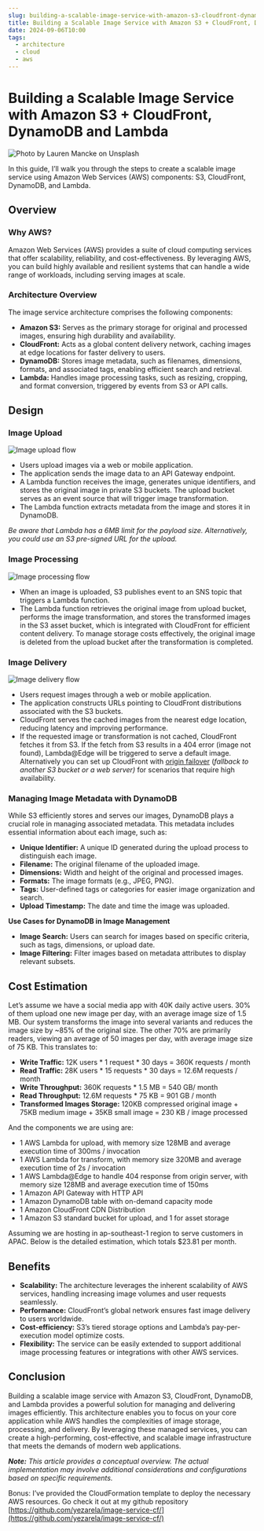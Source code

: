 ```yaml
---
slug: building-a-scalable-image-service-with-amazon-s3-cloudfront-dynamodb-and-lambda
title: Building a Scalable Image Service with Amazon S3 + CloudFront, DynamoDB and Lambda
date: 2024-09-06T10:00
tags:
  - architecture
  - cloud
  - aws
---
```


Building a Scalable Image Service with Amazon S3 + CloudFront, DynamoDB and Lambda
==================================================================================

![Photo by Lauren Mancke on Unsplash](https://miro.medium.com/v2/resize:fit:1400/format:webp/0*vToK0txGgDdh9sFZ)

In this guide, I’ll walk you through the steps to create a scalable image service using Amazon Web Services (AWS) components: S3, CloudFront, DynamoDB, and Lambda.

<!-- truncate -->

## Overview

### Why AWS?

Amazon Web Services (AWS) provides a suite of cloud computing services that offer scalability, reliability, and cost-effectiveness. By leveraging AWS, you can build highly available and resilient systems that can handle a wide range of workloads, including serving images at scale.

### Architecture Overview

The image service architecture comprises the following components:

*   **Amazon S3:** Serves as the primary storage for original and processed images, ensuring high durability and availability.
*   **CloudFront:** Acts as a global content delivery network, caching images at edge locations for faster delivery to users.
*   **DynamoDB:** Stores image metadata, such as filenames, dimensions, formats, and associated tags, enabling efficient search and retrieval.
*   **Lambda:** Handles image processing tasks, such as resizing, cropping, and format conversion, triggered by events from S3 or API calls.

## Design

### Image Upload

![Image upload flow](https://miro.medium.com/v2/resize:fit:1400/format:webp/1*lzYWJGSC8t_aQ7_qm1rXLg.png)

*   Users upload images via a web or mobile application.
*   The application sends the image data to an API Gateway endpoint.
*   A Lambda function receives the image, generates unique identifiers, and stores the original image in private S3 buckets. The upload bucket serves as an event source that will trigger image transformation.
*   The Lambda function extracts metadata from the image and stores it in DynamoDB.

_Be aware that Lambda has a 6MB limit for the payload size. Alternatively, you could use an S3 pre-signed URL for the upload._

### Image Processing

![Image processing flow](https://miro.medium.com/v2/resize:fit:1400/format:webp/1*veIZ13imSA3x0-YFhYyJKw.png)

*   When an image is uploaded, S3 publishes event to an SNS topic that triggers a Lambda function.
*   The Lambda function retrieves the original image from upload bucket, performs the image transformation, and stores the transformed images in the S3 asset bucket, which is integrated with CloudFront for efficient content delivery. To manage storage costs effectively, the original image is deleted from the upload bucket after the transformation is completed.

### Image Delivery

![Image delivery flow](https://miro.medium.com/v2/resize:fit:1400/format:webp/1*LJINB_9jPYpg28RDNzKeYA.png)

*   Users request images through a web or mobile application.
*   The application constructs URLs pointing to CloudFront distributions associated with the S3 buckets.
*   CloudFront serves the cached images from the nearest edge location, reducing latency and improving performance.
*   If the requested image or transformation is not cached, CloudFront fetches it from S3. If the fetch from S3 results in a 404 error (image not found), Lambda@Edge will be triggered to serve a default image. Alternatively you can set up CloudFront with [origin failover](https://docs.aws.amazon.com/AmazonCloudFront/latest/DeveloperGuide/high_availability_origin_failover.html) (_fallback to another S3 bucket or a web server)_ for scenarios that require high availability.

### Managing Image Metadata with DynamoDB

While S3 efficiently stores and serves our images, DynamoDB plays a crucial role in managing associated metadata. This metadata includes essential information about each image, such as:

*   **Unique Identifier:** A unique ID generated during the upload process to distinguish each image.
*   **Filename:** The original filename of the uploaded image.
*   **Dimensions:** Width and height of the original and processed images.
*   **Formats:** The image formats (e.g., JPEG, PNG).
*   **Tags:** User-defined tags or categories for easier image organization and search.
*   **Upload Timestamp:** The date and time the image was uploaded.

**Use Cases for DynamoDB in Image Management**

*   **Image Search:** Users can search for images based on specific criteria, such as tags, dimensions, or upload date.
*   **Image Filtering:** Filter images based on metadata attributes to display relevant subsets.

## Cost Estimation

Let’s assume we have a social media app with 40K daily active users. 30% of them upload one new image per day, with an average image size of 1.5 MB. Our system transforms the image into several variants and reduces the image size by ~85% of the original size. The other 70% are primarily readers, viewing an average of 50 images per day, with average image size of 75 KB. This translates to:

*   **Write Traffic:** 12K users * 1 request * 30 days = 360K requests / month
*   **Read Traffic:** 28K users * 15 requests * 30 days = 12.6M requests / month
*   **Write Throughput:** 360K requests * 1.5 MB = 540 GB/ month
*   **Read Throughput:** 12.6M requests * 75 KB = 901 GB / month
*   **Transformed Images Storage:** 120KB compressed original image + 75KB medium image + 35KB small image = 230 KB / image processed

And the components we are using are:

*   1 AWS Lambda for upload, with memory size 128MB and average execution time of 300ms / invocation
*   1 AWS Lambda for transform, with memory size 320MB and average execution time of 2s / invocation
*   1 AWS Lambda@Edge to handle 404 response from origin server, with memory size 128MB and average execution time of 150ms
*   1 Amazon API Gateway with HTTP API
*   1 Amazon DynamoDB table with on-demand capacity mode
*   1 Amazon CloudFront CDN Distribution
*   1 Amazon S3 standard bucket for upload, and 1 for asset storage

Assuming we are hosting in ap-southeast-1 region to serve customers in APAC. Below is the detailed estimation, which totals $23.81 per month.

<Gist id="7721afb76d032050e035f4a4c20a6342"/>

## Benefits

*   **Scalability:** The architecture leverages the inherent scalability of AWS services, handling increasing image volumes and user requests seamlessly.
*   **Performance:** CloudFront’s global network ensures fast image delivery to users worldwide.
*   **Cost-efficiency:** S3’s tiered storage options and Lambda’s pay-per-execution model optimize costs.
*   **Flexibility:** The service can be easily extended to support additional image processing features or integrations with other AWS services.

## Conclusion

Building a scalable image service with Amazon S3, CloudFront, DynamoDB, and Lambda provides a powerful solution for managing and delivering images efficiently. This architecture enables you to focus on your core application while AWS handles the complexities of image storage, processing, and delivery. By leveraging these managed services, you can create a high-performing, cost-effective, and scalable image infrastructure that meets the demands of modern web applications.

**_Note:_** _This article provides a conceptual overview. The actual implementation may involve additional considerations and configurations based on specific requirements._

Bonus: I’ve provided the CloudFormation template to deploy the necessary AWS resources. Go check it out at my github repository [https://github.com/yezarela/image-service-cf/](https://github.com/yezarela/image-service-cf/)
